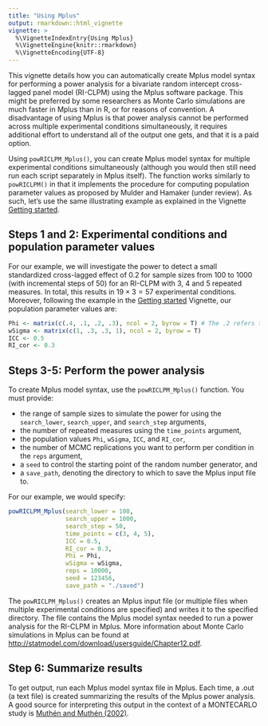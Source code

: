 ```yaml
---
title: "Using Mplus"
output: rmarkdown::html_vignette
vignette: >
  %\VignetteIndexEntry{Using Mplus}
  %\VignetteEngine{knitr::rmarkdown}
  %\VignetteEncoding{UTF-8}
---
```

This vignette details how you can automatically create Mplus model syntax for performing a power analysis for a bivariate random intercept cross-lagged panel model (RI-CLPM) using the Mplus software package. This might be preferred by some researchers as Monte Carlo simulations are much faster in Mplus than in R, or for reasons of convention. A disadvantage of using Mplus is that power analysis cannot be performed across multiple experimental conditions simultaneously, it requires additional effort to understand all of the output one gets, and that it is a paid option.

Using `powRICLPM_Mplus()`, you can create Mplus model syntax for multiple experimental conditions simultaneously (although you would then still need run each script separately in Mplus itself). The function works similarly to `powRICLPM()` in that it implements the procedure for computing population parameter values as proposed by Mulder and Hamaker (under review). As such, let's use the same illustrating example as explained in the Vignette [Getting started](https://jeroendmulder.github.io/powRICLPM/articles/getting-started.html). 

## Steps 1 and 2: Experimental conditions and population parameter values  
For our example, we will investigate the power to detect a small standardized cross-lagged effect of $0.2$ for sample sizes from 100 to 1000 (with incremental steps of 50) for an RI-CLPM with 3, 4 and 5 repeated measures. In total, this results in $19 \times 3 = 57$ experimental conditions. Moreover, following the example in the [Getting started](https://jeroendmulder.github.io/powRICLPM/articles/getting-started.html) Vignette, our population parameter values are:

```r
Phi <- matrix(c(.4, .1, .2, .3), ncol = 2, byrow = T) # The .2 refers to our standardized cross-lagged effect of interest
wSigma <- matrix(c(1, .3, .3, 1), ncol = 2, byrow = T)
ICC <- 0.5
RI_cor <- 0.3
```

## Steps 3-5: Perform the power analysis
To create Mplus model syntax, use the `powRICLPM_Mplus()` function. You must provide:

- the range of sample sizes to simulate the power for using the `search_lower`, `search_upper`, and `search_step` arguments,
- the number of repeated measures using the `time_points` argument, 
- the population values `Phi`, `wSigma`, `ICC`, and `RI_cor`,
- the number of MCMC replications you want to perform per condition in the `reps` argument,
- a `seed` to control the starting point of the random number generator, and
- a `save_path`, denoting the directory to which to save the Mplus input file to. 

For our example, we would specify:

```r
powRICLPM_Mplus(search_lower = 100,
                search_upper = 1000,
                search_step = 50,
                time_points = c(3, 4, 5),
                ICC = 0.5,
                RI_cor = 0.3,
                Phi = Phi,
                wSigma = wSigma,
                reps = 10000,
                seed = 123456,
                save_path = "./saved")
```

The `powRICLPM_Mplus()` creates an Mplus input file (or multiple files when multiple experimental conditions are specified) and writes it to the specified directory. The file contains the Mplus model syntax needed to run a power analysis for the RI-CLPM in Mplus. More information about Monte Carlo simulations in Mplus can be found at [http://statmodel.com/download/usersguide/Chapter12.pdf](http://statmodel.com/download/usersguide/Chapter12.pdf).

## Step 6: Summarize results
To get output, run each Mplus model syntax file in Mplus. Each time, a .out (a text file) is created summarizing the results of the Mplus power analysis. A good source for interpreting this output in the context of a MONTECARLO study is [Muthén and Muthén (2002)](https://doi.org/10.1207/S15328007SEM0904_8).
